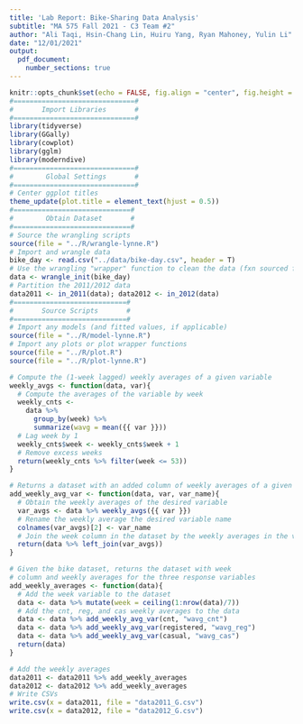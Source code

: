 ```yaml
---
title: 'Lab Report: Bike-Sharing Data Analysis'
subtitle: "MA 575 Fall 2021 - C3 Team #2"
author: "Ali Taqi, Hsin-Chang Lin, Huiru Yang, Ryan Mahoney, Yulin Li"
date: "12/01/2021"
output: 
  pdf_document: 
    number_sections: true
---
```


```r
knitr::opts_chunk$set(echo = FALSE, fig.align = "center", fig.height = 4, fig.width = 6)
#==============================#
#       Import Libraries       #
#==============================#
library(tidyverse)
library(GGally)
library(cowplot)
library(gglm)
library(moderndive)
#==============================#
#        Global Settings       #
#==============================#
# Center ggplot titles
theme_update(plot.title = element_text(hjust = 0.5))
#=============================#
#        Obtain Dataset       #
#=============================#
# Source the wrangling scripts
source(file = "../R/wrangle-lynne.R")
# Import and wrangle data
bike_day <- read.csv("../data/bike-day.csv", header = T)
# Use the wrangling "wrapper" function to clean the data (fxn sourced from wrangle.R)
data <- wrangle_init(bike_day)
# Partition the 2011/2012 data
data2011 <- in_2011(data); data2012 <- in_2012(data)
#============================#
#       Source Scripts       #
#============================#
# Import any models (and fitted values, if applicable)
source(file = "../R/model-lynne.R")
# Import any plots or plot wrapper functions
source(file = "../R/plot.R")
source(file = "../R/plot-lynne.R")
```

```r
# Compute the (1-week lagged) weekly averages of a given variable
weekly_avgs <- function(data, var){
  # Compute the averages of the variable by week
  weekly_cnts <- 
    data %>% 
      group_by(week) %>%
      summarize(wavg = mean({{ var }}))
  # Lag week by 1
  weekly_cnts$week <- weekly_cnts$week + 1
  # Remove excess weeks
  return(weekly_cnts %>% filter(week <= 53))
}

# Returns a dataset with an added column of weekly averages of a given variable
add_weekly_avg_var <- function(data, var, var_name){
  # Obtain the weekly averages of the desired variable
  var_avgs <- data %>% weekly_avgs({{ var }})
  # Rename the weekly average the desired variable name
  colnames(var_avgs)[2] <- var_name
  # Join the week column in the dataset by the weekly averages in the var_avgs dataframe
  return(data %>% left_join(var_avgs))
}

# Given the bike dataset, returns the dataset with week 
# column and weekly averages for the three response variables
add_weekly_averages <- function(data){
  # Add the week variable to the dataset
  data <- data %>% mutate(week = ceiling(1:nrow(data)/7))
  # Add the cnt, reg, and cas weekly averages to the data
  data <- data %>% add_weekly_avg_var(cnt, "wavg_cnt")
  data <- data %>% add_weekly_avg_var(registered, "wavg_reg")
  data <- data %>% add_weekly_avg_var(casual, "wavg_cas")
  return(data)
}
```

```r
# Add the weekly averages
data2011 <- data2011 %>% add_weekly_averages
data2012 <- data2012 %>% add_weekly_averages
# Write CSVs
write.csv(x = data2011, file = "data2011_G.csv")
write.csv(x = data2012, file = "data2012_G.csv")
```





